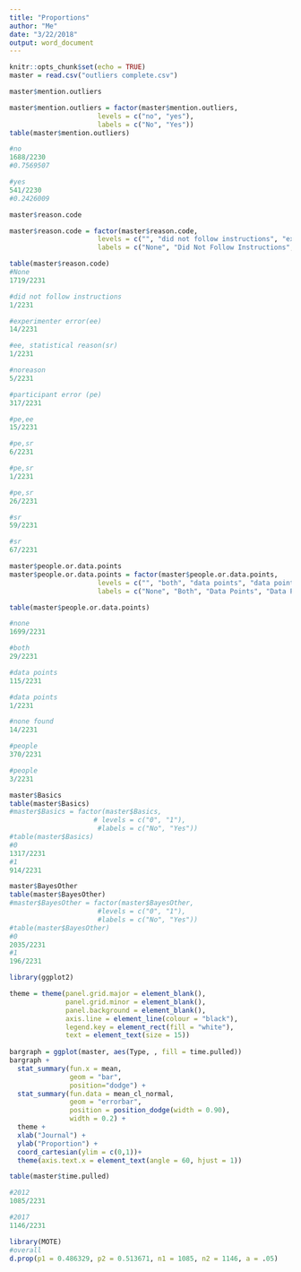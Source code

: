 ```yaml
---
title: "Proportions"
author: "Me"
date: "3/22/2018"
output: word_document
---
```


```r
knitr::opts_chunk$set(echo = TRUE)
master = read.csv("outliers complete.csv")
```

```r
master$mention.outliers

master$mention.outliers = factor(master$mention.outliers,
                      levels = c("no", "yes"),
                      labels = c("No", "Yes"))
table(master$mention.outliers)

#no
1688/2230 
#0.7569507

#yes
541/2230
#0.2426009
```

```r
master$reason.code

master$reason.code = factor(master$reason.code,
                      levels = c("", "did not follow instructions", "experimenter error", "experimenter error, statistical reasons", "no reason", "participant error", "participant error, experimenter error", "participant error, statisical reasons", "participant error, statistical reason", "participant error, statistical reasons", "statistical reason", "statistical reasons"),
                      labels = c("None", "Did Not Follow Instructions", "Experimenter Error", "Experimenter Error, Statistical Reasons", "No Reason", "Participant Error", "Participant Error, Experimenter Error", "Participant Error, Statisical Reasons", "Participant Error, Statistical Reason", "Participant Error, Statistical Reasons", "Statistical Reason", "Statistical Reasons"))

table(master$reason.code)
#None
1719/2231

#did not follow instructions
1/2231

#experimenter error(ee)
14/2231

#ee, statistical reason(sr)
1/2231

#noreason
5/2231

#participant error (pe)
317/2231

#pe,ee
15/2231

#pe,sr
6/2231

#pe,sr
1/2231

#pe,sr
26/2231

#sr
59/2231

#sr
67/2231

```

```r
master$people.or.data.points
master$people.or.data.points = factor(master$people.or.data.points,
                      levels = c("", "both", "data points", "data points ", "none found", "people", "people "),
                      labels = c("None", "Both", "Data Points", "Data Points ", "None Found", "People", "People "))

table(master$people.or.data.points)

#none
1699/2231

#both
29/2231

#data points
115/2231

#data points
1/2231

#none found 
14/2231

#people
370/2231

#people
3/2231
```
```r
master$Basics
table(master$Basics)
#master$Basics = factor(master$Basics,
                     # levels = c("0", "1"),
                      #labels = c("No", "Yes"))
#table(master$Basics)
#0
1317/2231
#1
914/2231

master$BayesOther
table(master$BayesOther)
#master$BayesOther = factor(master$BayesOther,
                      #levels = c("0", "1"),
                      #labels = c("No", "Yes"))
#table(master$BayesOther)
#0
2035/2231
#1
196/2231

```

```r
library(ggplot2)

theme = theme(panel.grid.major = element_blank(), 
              panel.grid.minor = element_blank(), 
              panel.background = element_blank(), 
              axis.line = element_line(colour = "black"), 
              legend.key = element_rect(fill = "white"),
              text = element_text(size = 15))
 
bargraph = ggplot(master, aes(Type, , fill = time.pulled))
bargraph +
  stat_summary(fun.x = mean, 
               geom = "bar", 
               position="dodge") + 
  stat_summary(fun.data = mean_cl_normal, 
               geom = "errorbar", 
               position = position_dodge(width = 0.90), 
               width = 0.2) + 
  theme +
  xlab("Journal") +
  ylab("Proportion") + 
  coord_cartesian(ylim = c(0,1))+
  theme(axis.text.x = element_text(angle = 60, hjust = 1))
```
```r
table(master$time.pulled)

#2012
1085/2231

#2017
1146/2231

library(MOTE)
#overall
d.prop(p1 = 0.486329, p2 = 0.513671, n1 = 1085, n2 = 1146, a = .05)
```

